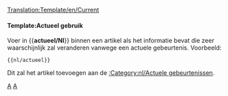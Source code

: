 <noinclude>[[Translation:Template/en/Current]]</noinclude><noinclude></noinclude>{{en/ambox| type  = notice
| image = Current event.png | alt = Actuele gebeurtenis
| text  = Dit artikel gaat over een actuele gebeurtenis. Een deel van de inhoud kan daarom verlopen zijn. Het artikel moet daarom met meer attentie worden gelezen omdat de gebeurtenis wellicht niet meer actueel is.
}}<includeonly>{{{1|[[Category:nl/Actuele gebeurtenissen]]}}}</includeonly><noinclude>

====Template:Actueel gebruik====
Voer in <nowiki>{{</nowiki>'''actueel/Nl'''<nowiki>}}</nowiki> binnen een artikel als het informatie bevat die zeer waarschijnlijk zal veranderen vanwege een actuele gebeurtenis. Voorbeeld:
<pre>{{nl/actueel}}</pre>
Dit zal het artikel toevoegen aan de [[:Category:nl/Actuele gebeurtenissen]].

[[Category:nl/Sjablonen|A]][[Category:nl/Berichtenbox|A]]
</noinclude>